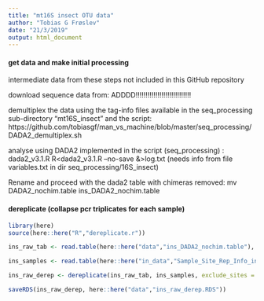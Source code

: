 ```yaml
---
title: "mt16S insect OTU data"
author: "Tobias G Frøslev"
date: "21/3/2019"
output: html_document
---
```


#### get data and make initial processing ####
intermediate data from these steps not included in this GitHub repository

download sequence data from: ADDDD!!!!!!!!!!!!!!!!!!!!!!!!!!!!

demultiplex the data using the tag-info files available in the seq_processing sub-directory "mt16S_insect" and the script: https://github.com/tobiasgf/man_vs_machine/blob/master/seq_processing/DADA2_demultiplex.sh

analyse using DADA2 implemented in the script (seq_processing) : dada2_v3.1.R
R<dada2_v3.1.R --no-save &>log.txt
(needs info from file variables.txt in dir seq_processing/16S_insect)

Rename and proceed with the dada2 table with chimeras removed:
mv DADA2_nochim.table ins_DADA2_nochim.table

#### dereplicate (collapse pcr triplicates for each sample) ####
```r
library(here)
source(here::here("R","dereplicate.r"))

ins_raw_tab <- read.table(here::here("data","ins_DADA2_nochim.table"), sep="\t", header = T,row.names = 1) # see earlier steps in separate script

ins_samples <- read.table(here::here("in_data","Sample_Site_Rep_Info_ins.txt"), sep="\t", header = T, stringsAsFactors = F)

ins_raw_derep <- dereplicate(ins_raw_tab, ins_samples, exclude_sites = c("BW","Bla","neg"))

saveRDS(ins_raw_derep, here::here("data","ins_raw_derep.RDS"))
```
